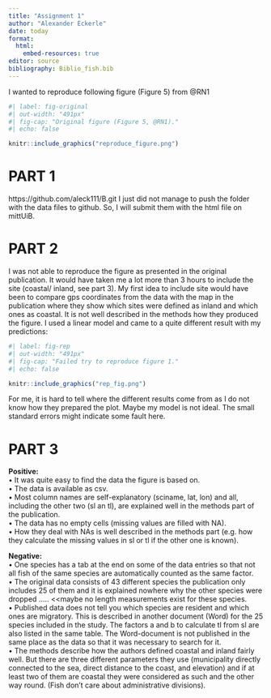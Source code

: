 ```yaml
---
title: "Assignment 1"
author: "Alexander Eckerle"
date: today
format: 
  html: 
    embed-resources: true
editor: source
bibliography: Biblio_fish.bib
---
```


I wanted to reproduce following figure (Figure 5) from @RN1\

```r
#| label: fig-original
#| out-width: "491px"
#| fig-cap: "Original figure (Figure 5, @RN1)."
#| echo: false

knitr::include_graphics("reproduce_figure.png")
```
# PART 1

https://github.com/aleck111/B.git
I just did not manage to push the folder with the data files to github. So, I will submit them with the html file on mittUiB. 

# PART 2
I was not able to reproduce the figure as presented in the original publication. It would have taken me a lot more than 3 hours to include the site (coastal/ inland, see part 3). My first idea to include site would have been to compare gps coordinates from the data with the map in the publication where they show which sites were defined as inland and which ones as coastal. It is not well described in the methods how they produced the figure. I used a linear model and came to a quite different result with my predictions:

```r
#| label: fig-rep
#| out-width: "491px"
#| fig-cap: "Failed try to reproduce figure 1."
#| echo: false

knitr::include_graphics("rep_fig.png")
```

For me, it is hard to tell where the different results come from as I do not know how they prepared the plot. Maybe my model is not ideal. The small standard errors might indicate some fault here.

# PART 3
**Positive:**\
• It was quite easy to find the data the figure is based on.\
• The data is available as csv.\
• Most column names are self-explanatory (sciname, lat, lon) and all, including the other two (sl an tl), are explained well in the methods part of the publication.\
• The data has no empty cells (missing values are filled with NA).\
• How they deal with NAs is well described in the methods part (e.g. how they calculate the missing values in sl or tl if the other one is known).

**Negative:**\
• One species has a tab at the end on some of the data entries so that not all fish of the same species are automatically counted as the same factor.\
• The original data consists of 43 different species the publication only includes 25 of them and it is explained nowhere why the other species were dropped ….. \<\<maybe no length measurements exist for these species.\
• Published data does not tell you which species are resident and which ones are migratory. This is described in another document (Word) for the 25 species included in the study. The factors a and b to calculate tl from sl are also listed in the same table. The Word-document is not published in the same place as the data so that it was necessary to search for it.\
• The methods describe how the authors defined coastal and inland fairly well. But there are three different parameters they use (municipality directly connected to the sea, direct distance to the coast, and elevation) and if at least two of them are coastal they were considered as such and the other way round. (Fish don’t care about administrative divisions).
